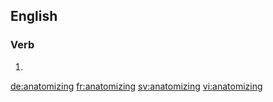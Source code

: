 ==English==

===Verb===
{{head|en}}

# {{present participle of|anatomize|lang=en}}

[[de:anatomizing]]
[[fr:anatomizing]]
[[sv:anatomizing]]
[[vi:anatomizing]]